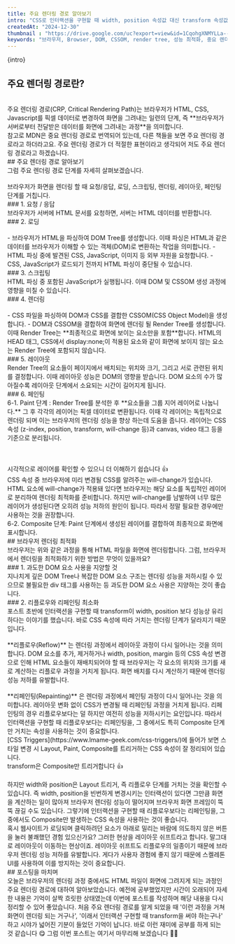 ```yaml
---
title: 주요 렌더링 경로 알아보기
intro: "CSS로 인터랙션을 구현할 때 width, position 속성값 대신 transform 속성값을 사용하라는 이야기 들어보셨나요? 저는 웹 퍼블리싱에 입문한지 얼마 안 되어 해당 이야기를 들었지만, 그 당시에는 이유를 자세히 알지 못했습니다. 그냥 transform이 성능상 더 좋다고만 알고 넘어갔는데요. 그러다 브라우저 렌더링 과정, 특히 주요 렌더링 경로 (CRP, Critical Rendering Path)를 알게 되면서 CSS 속성별로 성능 차이가 나는 이유를 알게 되었습니다. 오늘은 주요 렌더링 경로에 대해 알아보며 브라우저 렌더링 성능을 향상하는 방법에 대해서도 알아보겠습니다."   
createdAt: "2024-12-30"
thumbnail : "https://drive.google.com/uc?export=view&id=1CqohgXNMYLLa--RB_CKm-0pc87BIWR9S"
keywords: "브라우저, Browser, DOM, CSSOM, render tree, 성능 최적화, 중요 렌더링 경로, 주요 렌더링 경로"
---
```

<p>{intro}</p>
<Spacing size="lg" />

## 주요 렌더링 경로란?
<br/>
주요 렌더링 경로(CRP, Critical Rendering Path)는 브라우저가 HTML, CSS, Javascript를 픽셀 데이터로 변경하여 화면을 그려내는 일련의 단계, 즉 **브라우저가 서버로부터 전달받은 데이터를 화면에 그려내는 과정**을 의미합니다.
<br/>
참고로 MDN은 중요 렌더링 경로로 번역되어 있는데, 다른 책들을 보면 주요 렌더링 경로라고 하더라고요. 주요 렌더링 경로가 더 적절한 표현이라고 생각되어 저도 주요 렌더링 경로라고 하겠습니다.
<br/>
## 주요 렌더링 경로 알아보기
<br/>
그럼 주요 렌더링 경로 단계를 자세히 살펴보겠습니다.
<br/>
<PostImage src="https://drive.google.com/uc?export=view&id=1uBp_K-BPc4qrA45hfw8NzuNLRmp0pSVM" alt="주요 렌더링 경로 Tree" caption="주요 렌더링 경로 단계" width="1097" height="80"/>
<br/>
브라우저가 화면을 렌더링 할 때 요청/응답, 로딩, 스크립팅, 렌더링, 레이아웃, 페인팅 단계를 거칩니다.
<br/>
### 1. 요청 / 응답
<br/>
브라우저가 서버에 HTML 문서를 요청하면, 서버는 HTML 데이터를 반환합니다.
<br/>
### 2. 로딩
<br/>
<PostImage src="https://drive.google.com/uc?export=view&id=17BREfJ05c4_5bDSIliOjtGl4Oea3yUXP" alt="DOM Tree" caption="HTML을 파싱하여 생성된 DOM Tree \n 이미지 출처 : https://developer.mozilla.org/ko/docs/Web/Performance/How_browsers_work" width="754" height="689"/>
<br/>
- 브라우저가 HTML을 파싱하여 DOM Tree를 생성합니다. 이때 파싱은 HTML과 같은 데이터를 브라우저가 이해할 수 있는 객체(DOM)로 변환하는 작업을 의미합니다.
- HTML 파싱 중에 발견된 CSS, JavaScript, 이미지 등 외부 자원을 요청합니다.
- CSS, JavaScript가 로드되기 전까지 HTML 파싱이 중단될 수 있습니다.
<br/>
### 3. 스크립팅
<br/>
HTML 파싱 중 포함된 JavaScript가 실행됩니다. 이때 DOM 및 CSSOM 생성 과정에 영향을 미칠 수 있습니다.
<br/>
### 4. 렌더링
<br/>
<PostImage src="https://drive.google.com/uc?export=view&id=1hrNScSTux8kj2vkmzkTCqlwh9bHpglYV" alt="Render Tree" caption="DOM과 CSSOM이 결합하여 생성된 Render Tree \n 이미지 출처 : https://web.dev/articles/critical-rendering-path/render-tree-construction?hl=ko" width="1150" height="537"/>
<br/>
- CSS 파일을 파싱하여 DOM과 CSS를 결합한 CSSOM(CSS Object Model)을 생성합니다.
- DOM과 CSSOM을 결합하여 화면에 렌더링 될 Render Tree를 생성합니다. 이때 Render Tree는 **최종적으로 화면에 보이는 요소만을 포함**합니다. HTML의 HEAD 태그, CSS에서 display:none;이 적용된 요소와 같이 화면에 보이지 않는 요소는 Render Tree에 포함되지 않습니다.
<br/>
### 5. 레이아웃
<br/>
Render Tree의 요소들이 페이지에서 배치되는 위치와 크기, 그리고 서로 관련된 위치를 결정합니다. 이때 레이아웃 성능은 DOM의 영향을 받습니다. DOM 요소의 수가 많아질수록 레이아웃 단계에서 소요되는 시간이 길어지게 됩니다.
<br/>
### 6. 페인팅
<br/>
6-1. Paint 단계 : Render Tree를 분석한 후 **요소들을 그룹 지어 레이어로 나눕니다.** 그 후 각각의 레이어는 픽셀 데이터로 변환됩니다. 이때 각 레이어는 독립적으로 렌더링 되며 이는 브라우저의 렌더링 성능을 향상 하는데 도움을 줍니다. 레이어는 CSS 속성 (z-index, position, transform, will-change 등)과 canvas, video 태그 등을 기준으로 분리됩니다.
<br/>
<PostImage src="https://drive.google.com/uc?export=view&id=1S43zUu6I9RCefjijuyGNlhsaQ7_eJiyr" alt="개발자 도구에서 Layer 확인하기" caption="개발자 도구의 오른쪽 점 세 개 버튼 -> 도구 더 보기 -> 레이어 클릭 시 열리는 레이어 탭에서 레이어를 직접 확인해 볼 수 있습니다." width="778" height="448"/>
<br/>
<PostImage src="https://drive.google.com/uc?export=view&id=1oiuMWCftObjIHjRQrXYwPlXWCSJwAnQz" alt="개발자 도구에서 블로그 메인 Layer 확인" caption="블로그 메인 화면 레이어" width="812" height="419"/>
<br/>
<PostImage src="https://drive.google.com/uc?export=view&id=1_UllJ2lWLjj7LnaXAL9NK4b_JgQdM2-N" alt="개발자 도구에서 블로그 PostCard의 image에 will-change 속성을 주었을 때" caption="PostCard의 Image에 will-change 속성을 적용하면 이미지마다 레이어가 생성됨" width="812" height="419"/>
<br/>
시각적으로 레이어를 확인할 수 있으니 더 이해하기 쉽습니다 👍
<br/>
<Callout icon="🤔" title="will-change는 항상 성능에 유리할까요?" >
CSS 속성 중 브라우저에 미리 변경될 CSS를 알려주는 will-change가 있습니다. HTML 요소에 will-change가 적용돼 있다면 브라우저는 해당 요소를 독립적인 레이어로 분리하여 렌더링 최적화를 준비합니다. 하지만 will-change를 남발하여 너무 많은 레이어가 생성된다면 오히려 성능 저하의 원인이 됩니다. 따라서 정말 필요한 경우에만 사용하는 것을 권장합니다. 
</Callout>
<br/>
6-2. Composite 단계: Paint 단계에서 생성된 레이어를 결합하여 최종적으로 화면에 표시합니다.
<br/>
## 브라우저 렌더링 최적화
<br/>
브라우저는 위와 같은 과정을 통해 HTML 파일을 화면에 렌더링합니다.
그럼, 브라우저에서 렌더링을 최적화하기 위한 방법은 무엇이 있을까요?
<br/>
### 1. 과도한 DOM 요소 사용을 지양할 것
<br/>
지나치게 깊은 DOM Tree나 복잡한 DOM 요소 구조는 렌더링 성능을 저하시킬 수 있으므로 불필요한 div 태그를 사용하는 등 과도한 DOM 요소 사용은 지양하는 것이 좋습니다.
<br/>
### 2. 리플로우와 리페인팅 최소화
<br/>
포스트 초반에 인터랙션을 구현할 때 transform이 width, position 보다 성능상 유리하다는 이야기를 했습니다. 바로 CSS 속성에 따라 거치는 렌더링 단계가 달라지기 때문입니다.
<br/>
<PostImage src="https://drive.google.com/uc?export=view&id=1xoblvY9Eoe-_J18_sCXWJvib5Ag0YVy7" alt="Reflow" caption="DOM 요소, CSS 변경 등으로 레이아웃 과정이 다시 발생" width="1097" height="80"/>
<br/>
**리플로우(Reflow)** 는 렌더링 과정에서 레이아웃 과정이 다시 일어나는 것을 의미합니다. DOM 요소를 추가, 제거하거나 width, position, margin 등의 CSS 속성 변경으로 인해 HTML 요소들이 재배치되어야 할 때 브라우저는 각 요소의 위치와 크기를 새로 계산하는 리플로우 과정을 거치게 됩니다. 화면 배치를 다시 계산하기 때문에 렌더링 성능 저하를 유발합니다.
<br/>
<PostImage src="https://drive.google.com/uc?export=view&id=14ROLfH0-ESzDxtIHyfXfifcWrlAOcnQP" alt="Repainting" caption="레이아웃 변경 없이 CSS가 변경될 때 발생" width="1097" height="80"/>
<br/>
**리페인팅(Repainting)** 은 렌더링 과정에서 페인팅 과정이 다시 일어나는 것을 의미합니다. 레이아웃 변화 없이 CSS가 변경될 때 리페인팅 과정을 거치게 됩니다. 리페인팅의 경우 리플로우보다는 덜 하지만 여전히 성능을 저하시키는 요인입니다. 따라서 인터랙션을 구현할 때 리플로우보다는 리페인팅을, 그 중에서도 특히 Composite 단계만 거치는 속성을 사용하는 것이 중요합니다.
<br/>
[CSS Triggers](https://www.lmame-geek.com/css-triggers/)에 들어가 보면 스타일 변경 시 Layout, Paint, Composite를 트리거하는 CSS 속성이 잘 정리되어 있습니다.
<br/>
<PostImage src="https://drive.google.com/uc?export=view&id=1I6IJWINm4nEa13651Y4XJPAqoyySIaFO" alt="css triggers transform" width="808" height="57"/>
transform은 Composite만 트리거합니다 👍
<br/>
<PostImage src="https://drive.google.com/uc?export=view&id=1vsd5zGvduzJeeRjMpWqCzvkHH8d8vLaj" alt="css triggers width" width="1097" height="80"/>
<PostImage src="https://drive.google.com/uc?export=view&id=1qt97fdden-SPsiqJYnErt5e0e0SoP3E4" alt="css triggers position" width="1097" height="80"/>
<br/>
하지만 width와 position은 Layout 트리거, 즉 리플로우 단계를 거치는 것을 확인할 수 있습니다. 즉 width, position을 빈번하게 변경시키는 인터랙션이 있다면 그만큼 화면을 계산하는 일이 많아져 브라우저 렌더링 성능이 떨어지며 브라우저 화면 프레임이 뚝뚝 끊길 수도 있습니다. 그렇기에 인터랙션을 구현할 때 리플로우보다는 리페인팅을, 그중에서도 Composite만 발생하는 CSS 속성을 사용하는 것이 좋습니다.
<br/>
혹시 웹사이트가 로딩되며 클릭하려던 요소가 아래로 밀리는 바람에 의도하지 않은 버튼을 눌러 불쾌했던 경험 있으신가요?
그러한 현상을 레이아웃 쉬프트라고 합니다. 말그대로 레이아웃이 이동하는 현상이죠.
레이아웃 쉬프트도 리플로우의 일종이기 때문에 브라우저 렌더링 성능 저하를 유발합니다. 게다가 사용자 경험에 좋지 않기 때문에 스켈레톤 UI를 사용하여 이를 방지하는 것이 중요합니다.
<br/>
## 포스팅을 마치며
<br/>
오늘은 브라우저의 렌더링 과정 중에서도 HTML 파일이 화면에 그려지게 되는 과정인 주요 렌더링 경로에 대하여 알아보았습니다. 예전에 공부했었지만 시간이 오래되어 자세한 내용은 기억이 살짝 흐릿한 상태였는데 이번에 포스트를 작성하며 해당 내용을 다시 정리할 수 있어 좋았습니다. 처음 주요 렌더링 경로를 알게 되었을 때 '이런 과정을 거쳐 화면이 렌더링 되는 거구나', '이래서 인터랙션 구현할 때 transform을 써야 하는구나' 하고 시야가 넓어진 기분이 들었던 기억이 납니다. 바로 이런 재미에 공부를 하게 되는 것 같습니다 😋 그럼 이번 포스트는 여기서 마무리해 보겠습니다 👋👋